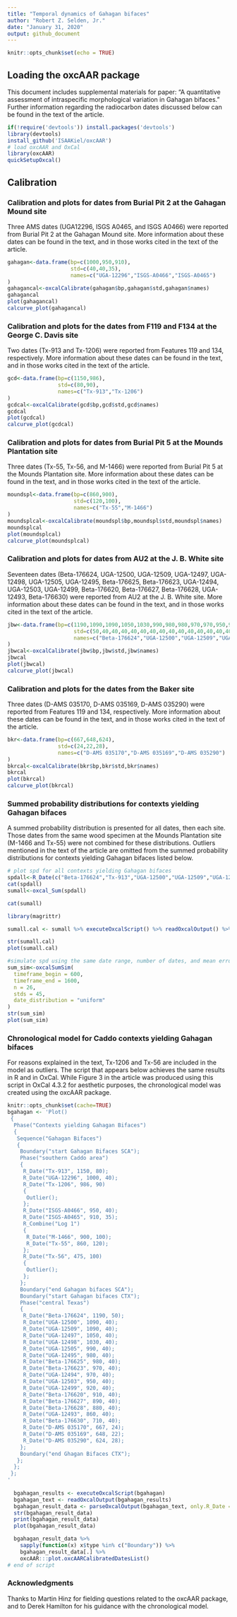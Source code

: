 ```yaml
---
title: "Temporal dynamics of Gahagan bifaces"
author: "Robert Z. Selden, Jr."
date: "January 31, 2020"
output: github_document
---
```


```r
knitr::opts_chunk$set(echo = TRUE)
```

## Loading the oxcAAR package

This document includes supplemental materials for paper: "A quantitative assessment of intraspecific morphological variation in Gahagan bifaces." Further information regarding the radiocarbon dates discussed below can be found in the text of the article.

```r
if(!require('devtools')) install.packages('devtools')
library(devtools)
install_github('ISAAKiel/oxcAAR')
# load oxcAAR and OxCal
library(oxcAAR)
quickSetupOxcal()
```

## Calibration

### Calibration and plots for dates from Burial Pit 2 at the Gahagan Mound site

Three AMS dates (UGA12296, ISGS A0465, and ISGS A0466) were reported from Burial Pit 2 at the Gahagan Mound site. More information about these dates can be found in the text, and in those works cited in the text of the article.

```r
gahagan<-data.frame(bp=c(1000,950,910),
                    std=c(40,40,35),
                    names=c("UGA-12296","ISGS-A0466","ISGS-A0465")
)
gahagancal<-oxcalCalibrate(gahagan$bp,gahagan$std,gahagan$names)
gahagancal
plot(gahagancal)
calcurve_plot(gahagancal)
```

### Calibration and plots for the dates from F119 and F134 at the George C. Davis site

Two dates (Tx-913 and Tx-1206) were reported from Features 119 and 134, respectively. More information about these dates can be found in the text, and in those works cited in the text of the article.

```r
gcd<-data.frame(bp=c(1150,986),
                std=c(80,90),
                names=c("Tx-913","Tx-1206")
)
gcdcal<-oxcalCalibrate(gcd$bp,gcd$std,gcd$names)
gcdcal
plot(gcdcal)
calcurve_plot(gcdcal)
```

### Calibration and plots for dates from Burial Pit 5 at the Mounds Plantation site

Three dates (Tx-55, Tx-56, and M-1466) were reported from Burial Pit 5 at the Mounds Plantation site. More information about these dates can be found in the text, and in those works cited in the text of the article.

```r
moundspl<-data.frame(bp=c(860,900),
                     std=c(120,100),
                     names=c("Tx-55","M-1466")
)
moundsplcal<-oxcalCalibrate(moundspl$bp,moundspl$std,moundspl$names)
moundsplcal
plot(moundsplcal)
calcurve_plot(moundsplcal)
```

### Calibration and plots for dates from AU2 at the J. B. White site

Seventeen dates (Beta-176624, UGA-12500, UGA-12509, UGA-12497, UGA-12498, UGA-12505, UGA-12495, Beta-176625, Beta-176623, UGA-12494, UGA-12503, UGA-12499, Beta-176620, Beta-176627, Beta-176628, UGA-12493, Beta-176630) were reported from AU2 at the J. B. White site. More information about these dates can be found in the text, and in those works cited in the text of the article.

```r
jbw<-data.frame(bp=c(1190,1090,1090,1050,1030,990,980,980,970,970,950,920,910,890,880,860,710),
                     std=c(50,40,40,40,40,40,40,40,40,40,40,40,40,40,40,40,40),
                     names=c("Beta-176624","UGA-12500","UGA-12509","UGA-12497","UGA-12498", "UGA-12505","UGA-12495","Beta-176625","Beta-176623","UGA-12494","UGA-12503","UGA-12499","Beta-176620","Beta-176627","Beta-176628","UGA-12493","Beta-176630")
)
jbwcal<-oxcalCalibrate(jbw$bp,jbw$std,jbw$names)
jbwcal
plot(jbwcal)
calcurve_plot(jbwcal)
```

### Calibration and plots for the dates from the Baker site

Three dates (D-AMS 035170, D-AMS 035169, D-AMS 035290) were reported from Features 119 and 134, respectively. More information about these dates can be found in the text, and in those works cited in the text of the article.

```r
bkr<-data.frame(bp=c(667,648,624),
                std=c(24,22,28),
                names=c("D-AMS 035170","D-AMS 035169","D-AMS 035290")
)
bkrcal<-oxcalCalibrate(bkr$bp,bkr$std,bkr$names)
bkrcal
plot(bkrcal)
calcurve_plot(bkrcal)
```

### Summed probability distributions for contexts yielding Gahagan bifaces

A summed probability distribution is presented for all dates, then each site. Those dates from the same wood specimen at the Mounds Plantation site (M-1466 and Tx-55) were not combined for these distributions. Outliers mentioned in the text of the article are omitted from the summed probability distributions for contexts yielding Gahagan bifaces listed below.

```r
# plot spd for all contexts yielding Gahagan bifaces
spdall<-R_Date(c("Beta-176624","Tx-913","UGA-12500","UGA-12509","UGA-12497","UGA-12498","UGA-12296","UGA-12505","UGA-12495","Beta-176625","Beta-176623","UGA-12494","UGA-12503","ISGS-A0466","UGA-12499","Beta-176620","ISGS-A0465","M-1466","Tx-55","Beta-176627","Beta-176628","UGA-12493","Beta-176630","D-AMS 035170","D-AMS 035169","D-AMS 035290"), c(1190,1150,1090,1090,1050,1030,1000,990,980,980,970,970,950,950,920,910,910,900,860,890,880,860,710,667,648,624), c(50,80,40,40,40,40,40,40,40,40,40,40,40,40,40,40,35,100,120,40,40,40,40,24,22,28))
cat(spdall)
sumall<-oxcal_Sum(spdall)

cat(sumall)

library(magrittr)

sumall.cal <- sumall %>% executeOxcalScript() %>% readOxcalOutput() %>% parseOxcalOutput(first = T, only.R_Date = F)

str(sumall.cal)
plot(sumall.cal)

#simulate spd using the same date range, number of dates, and mean error
sum_sim<-oxcalSumSim(
  timeframe_begin = 600,
  timeframe_end = 1600,
  n = 26,
  stds = 45,
  date_distribution = "uniform"
)
str(sum_sim)
plot(sum_sim)
```

### Chronological model for Caddo contexts yielding Gahagan bifaces

For reasons explained in the text, Tx-1206 and Tx-56 are included in the model as outliers. The script that appears below achieves the same results in R and in OxCal. While Figure 3 in the article was produced using this script in OxCal 4.3.2 for aesthetic purposes, the chronological model was created using the oxcAAR package.

```r
knitr::opts_chunk$set(cache=TRUE)
bgahagan <- 'Plot()
 {
  Phase("Contexts yielding Gahagan Bifaces")
  {
   Sequence("Gahagan Bifaces")
   {
    Boundary("start Gahagan Bifaces SCA");
    Phase("southern Caddo area")
    {
     R_Date("Tx-913", 1150, 80);
     R_Date("UGA-12296", 1000, 40);
     R_Date("Tx-1206", 986, 90)
     {
      Outlier();
     };
     R_Date("ISGS-A0466", 950, 40);
     R_Date("ISGS-A0465", 910, 35);
     R_Combine("Log 1")
     {
      R_Date("M-1466", 900, 100);
      R_Date("Tx-55", 860, 120);
     };
     R_Date("Tx-56", 475, 100)
     {
      Outlier();
     };
    };
    Boundary("end Gahagan bifaces SCA");
    Boundary("start Gahagan bifaces CTX");
    Phase("central Texas")
    {
     R_Date("Beta-176624", 1190, 50);
     R_Date("UGA-12500", 1090, 40);
     R_Date("UGA-12509", 1090, 40);
     R_Date("UGA-12497", 1050, 40);
     R_Date("UGA-12498", 1030, 40);
     R_Date("UGA-12505", 990, 40);
     R_Date("UGA-12495", 980, 40);
     R_Date("Beta-176625", 980, 40);
     R_Date("Beta-176623", 970, 40);
     R_Date("UGA-12494", 970, 40);
     R_Date("UGA-12503", 950, 40);
     R_Date("UGA-12499", 920, 40);
     R_Date("Beta-176620", 910, 40);
     R_Date("Beta-176627", 890, 40);
     R_Date("Beta-176628", 880, 40);
     R_Date("UGA-12493", 860, 40);
     R_Date("Beta-176630", 710, 40);
     R_Date("D-AMS 035170", 667, 24);
     R_Date("D-AMS 035169", 648, 22);
     R_Date("D-AMS 035290", 624, 28);
    };
    Boundary("end Ghagan Bifaces CTX");
   };
  };
 };
'
  
  bgahagan_results <- executeOxcalScript(bgahagan) 
  bgahagan_text <- readOxcalOutput(bgahagan_results)
  bgahagan_result_data <- parseOxcalOutput(bgahagan_text, only.R_Date = F)
  str(bgahagan_result_data)
  print(bgahagan_result_data)
  plot(bgahagan_result_data)

  bgahagan_result_data %>%
    sapply(function(x) x$type %in% c("Boundary")) %>%
    bgahagan_result_data[.] %>%
    oxcAAR:::plot.oxcAARCalibratedDatesList()
# end of script
```

### Acknowledgments

Thanks to Martin Hinz for fielding questions related to the oxcAAR package, and to Derek Hamilton for his guidance with the chronological model.
